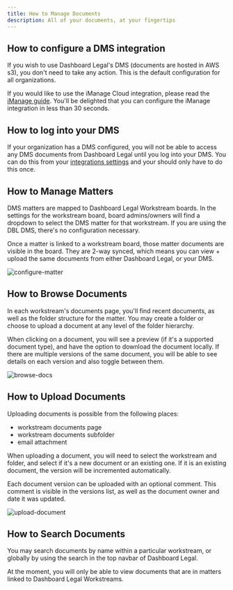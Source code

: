```yaml
---
title: How to Manage Documents
description: All of your documents, at your fingertips
---
```


## How to configure a DMS integration

If you wish to use Dashboard Legal's DMS (documents are hosted in AWS s3), you don't need to take any action. This is the default configuration for all organizations.

If you would like to use the iManage Cloud integration, please read the [iManage guide](./imanage/). You'll be delighted that you can configure the iManage integration in less than 30 seconds.


## How to log into your DMS

If your organization has a DMS configured, you will not be able to access any DMS documents from Dashboard Legal until you log into your DMS. You can do this from your [integrations settings](https://app.dashboardlegal.com/x/account/integrations/) and your should only have to do this once.


## How to Manage Matters

DMS matters are mapped to Dashboard Legal Workstream boards. In the settings for the workstream board, board admins/owners will find a dropdown to select the DMS matter for that workstream. If you are using the DBL DMS, there's no configuration necessary.

Once a matter is linked to a workstream board, those matter documents are visible in the board. They are 2-way synced, which means you can view + upload the same documents from either Dashboard Legal, or your DMS.

![configure-matter](./img/configure.png)

## How to Browse Documents

In each workstream's documents page, you'll find recent documents, as well as the folder structure for the matter. You may create a folder or choose to upload a document at any level of the folder hierarchy.

When clicking on a document, you will see a preview (if it's a supported document type), and have the option to download the document locally. If there are multiple versions of the same document, you will be able to see details on each version and also toggle between them.

![browse-docs](./img/browse.png)


## How to Upload Documents

Uploading documents is possible from the following places:
- workstream documents page
- workstream documents subfolder
- email attachment

When uploading a document, you will need to select the workstream and folder, and select if it's a new document or an existing one. If it is an existing document, the version will be incremented automatically.

Each document version can be uploaded with an optional comment. This comment is visible in the versions list, as well as the document owner and date it was updated.

![upload-document](./img/upload.png)

## How to Search Documents

You may search documents by name within a particular workstream, or globally by using the search in the top navbar of Dashboard Legal.

At the moment, you will only be able to view documents that are in matters linked to Dashboard Legal Workstreams.


